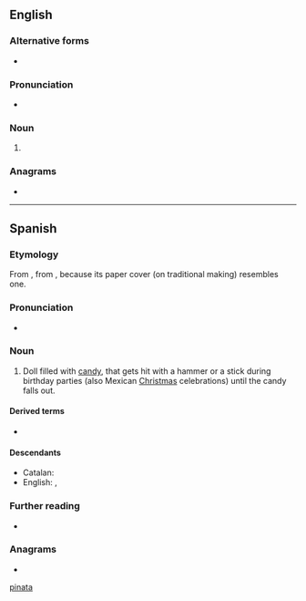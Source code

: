 {{also|pinata}}
==English==
{{wikipedia}}

===Alternative forms===
* {{l|en|pinata}}

===Pronunciation===
* {{IPA|/pɪnˈjɑːtə/|lang=en}}

===Noun===
{{en-noun}}

# {{alt form|pinata|lang=en}}

===Anagrams===
* {{anagrams|en|a=aainpt|Aptian|patina|tai-pan|taipan}}

[[Category:English terms spelled with Ñ|pinata]]

----

==Spanish==
{{wikipedia|lang=es}}

===Etymology===
From {{m|es|piña}}, from {{etyl|la|es}} {{m|la|pinea||pinecone}}, because its paper cover (on traditional making) resembles one.

===Pronunciation===
* {{es-IPA}}

===Noun===
{{es-noun|f}}

# Doll filled with [[candy]], that gets hit with a hammer or a stick during birthday parties (also Mexican [[Christmas]] celebrations) until the candy falls out.

====Derived terms====
* {{l|es|piñatería}}

====Descendants====
* Catalan: {{l|ca|pinyata}}
* English: {{l|en|pinata}}, {{l|en|piñata}}

===Further reading===
* {{R:DRAE 2001}}

===Anagrams===
* {{l|es|pitaña}}